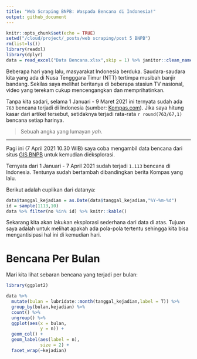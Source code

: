 ```yaml
---
title: "Web Scraping BNPB: Waspada Bencana di Indonesia!"
output: github_document
---
```


```r
knitr::opts_chunk$set(echo = TRUE)
setwd("/cloud/project/_posts/web scraping/post 5 BNPB")
rm(list=ls())
library(readxl)
library(dplyr)
data = read_excel("Data Bencana.xlsx",skip = 1) %>% janitor::clean_names()
```

Beberapa hari yang lalu, masyarakat Indonesia berduka. Saudara-saudara kita yang ada di Nusa Tengggara Timur (NTT) tertimpa musibah banjir bandang. Sekilas saya melihat beritanya di beberapa stasiun TV nasional, video yang terekam cukup mencengangkan dan memprihatinkan. 

Tanpa kita sadari, selama 1 Januari - 9 Maret 2021 ini ternyata sudah ada `763` bencana terjadi di Indonesia (sumber: [Kompas.com](https://www.kompas.com/tren/read/2021/03/10/203500465/data-terbaru-bnpb--763-bencana-terjadi-sepanjang-2021?page=all)). Jika saya hitung kasar dari artikel tersebut, setidaknya terjadi rata-rata `r round(763/67,1)` bencana setiap harinya.

> Sebuah angka yang lumayan _yah_.

---

Pagi ini (7 April 2021 10.30 WIB) saya coba mengambil data bencana dari situs [GIS BNPB](https://gis.bnpb.go.id/) untuk kemudian dieksplorasi.

Ternyata dari 1 Januari - 7 April 2021 sudah terjadi `1.113` bencana di Indonesia. Tentunya sudah bertambah dibandingkan berita Kompas yang lalu.

Berikut adalah cuplikan dari datanya:

```r
data$tanggal_kejadian = as.Date(data$tanggal_kejadian,"%Y-%m-%d")
id = sample(1113,10)
data %>% filter(no %in% id) %>% knitr::kable()
```

Sekarang kita akan lakukan eksplorasi sederhana dari data di atas. Tujuan saya adalah untuk melihat apakah ada pola-pola tertentu sehingga kita bisa mengantisipasi hal ini di kemudian hari.

# Bencana Per Bulan

Mari kita lihat sebaran bencana yang terjadi per bulan:

```r
library(ggplot2)

data %>%
  mutate(bulan = lubridate::month(tanggal_kejadian,label = T)) %>% 
  group_by(bulan,kejadian) %>% 
  count() %>% 
  ungroup() %>% 
  ggplot(aes(x = bulan,
             y = n)) +
  geom_col() +
  geom_label(aes(label = n),
             size = 2) +
  facet_wrap(~kejadian)
```

